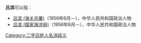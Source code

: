 '''吕滨'''可以指：
* [[吕滨_(海关总署)|吕滨 (海关总署)]]（1956年6月－），中华人民共和国政治人物
* [[吕滨_(国家海洋局)|吕滨 (国家海洋局)]]（1956年6月－），中华人民共和国政治人物

{{disambig}}

[[Category:二字吕姓人名消歧义|Category:二字吕姓人名消歧义]]